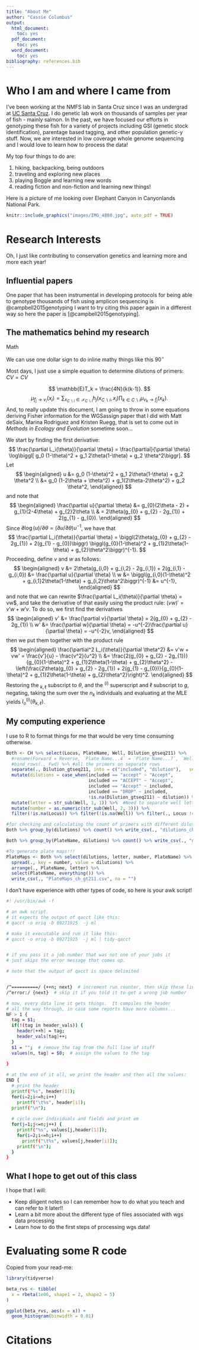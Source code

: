```yaml
---
title: "About Me"
author: "Cassie Columbus"
output:
  html_document:
    toc: yes
  pdf_document:
    toc: yes
  word_document:
    toc: yes
bibliography: references.bib
---
```


# Who I am and where I came from

I've been working at the NMFS lab in Santa Cruz since I was an undergrad at [UC Santa Cruz](https://www.ucsc.edu/). I do genetic lab work on thousands of samples per year of fish - mainly salmon. In the past, we have focused our efforts in genotyping these fish for a variety of projects including GSI (genetic stock identification), parentage based tagging, and other population genetic-y stuff. Now, we are interested in low coverage whole genome sequencing and I would love to learn how to process the data!

My top four things to do are:

1. hiking, backpacking, being outdoors
1. traveling and exploring new places
1. playing Boggle and learning new words
1. reading fiction and non-fiction and learning new things!

Here is a picture of me looking over Elephant Canyon in Canyonlands National Park.

```r
knitr::include_graphics("images/IMG_4880.jpg", auto_pdf = TRUE)
```




# Research Interests

Oh, I just like contributing to conservation genetics and learning more and more each year!


## Influential papers

One paper that has been instrumental in developing protocols for being able to genotype thousands of fish using amplicon sequencing is @campbell2015genotyping  I want to try citing this paper again in a different way so here the paper is [@campbell2015genotyping].

## The mathematics behind my research

Math

We can use one dollar sign to do inline mathy things like this $90^{\circ}$ 

Most days, I just use a simple equation to determine dilutions of primers: $CV = CV$

$$
\mathbb{E}T_k = \frac{4N}{k(k-1)}.
$$
$$
\mu_{f_j\longrightarrow v_i}(x_i) =  
\sum_{x_{C\backslash i} \in \mathcal{X}_{C\backslash i}}
h_j(x_{C\backslash i}, x_i) \prod_{k\in C\backslash i} \mu_{v_k\longrightarrow f_j}(x_k).
$$
And, to really update this document, I am going to throw in some equations
deriving Fisher information for the WGSassign paper that I did with
Matt deSaix, Marina Rodriguez and Kristen Ruegg, that is set to come out
in _Methods in Ecology and Evolution_ sometime soon...

We start by finding the first derivative:
$$
\frac{\partial L_i(\theta)}{\partial \theta} = \frac{\partial}{\partial \theta} \log\biggl[ g_0 (1-\theta)^2 + g_1 2\theta(1-\theta) + g_2 \theta^2\biggr].
$$
Let
$$
\begin{aligned}
u &=  g_0 (1-\theta)^2 + g_1 2\theta(1-\theta) + g_2 \theta^2 \\
   &=  g_0 (1-2\theta + \theta^2) + g_1(2\theta-2\theta^2) + g_2 \theta^2,
\end{aligned}
$$
and note that
$$
\begin{aligned}
\frac{\partial u}{\partial \theta} &= g_{0}(2\theta - 2) + g_{1}(2-4\theta) + g_{2}2\theta \\
& = 2\theta(g_{0} + g_{2} - 2g_{1}) + 2(g_{1} - g_{0}).
\end{aligned}
$$
Since $\partial \log(u)/ \partial \theta = (\partial u/\partial \theta)u^{-1}$, we have that
$$
\frac{\partial L_i(\theta)}{\partial \theta} = 
\biggl(2\theta(g_{0} + g_{2} - 2g_{1}) + 2(g_{1} - g_{0})\biggr)
\biggl(g_{0}(1-\theta)^2 + g_{1}2\theta(1-\theta) + g_{2}\theta^2\biggr)^{-1}.
$$
Proceeding, define $v$ and $w$ as follows:
$$
\begin{aligned}
v &= 2\theta(g_{i,0} + g_{i,2} - 2g_{i,1}) + 2(g_{i,1} - g_{i,0}) &= \frac{\partial u}{\partial \theta} \\
w &= \biggl(g_{i,0}(1-\theta)^2 + g_{i,1}2\theta(1-\theta) + g_{i,2}\theta^2\biggr)^{-1} &= u^{-1},
\end{aligned}
$$
and note that we can rewrite $\frac{\partial L_i(\theta)}{\partial \theta} = vw$, and take the derivative of that easily using the
product rule: $(vw)' = v'w + w'v$. To do so, we first find the derivatives
$$
\begin{aligned}
v' &= \frac{\partial v}{\partial \theta} =  2(g_{0} + g_{2} - 2g_{1}) \\
w' &= \frac{\partial w}{\partial \theta} = -u^{-2}\frac{\partial u}{\partial \theta} = -u^{-2}v,
\end{aligned}
$$
then we put them together with the product rule
$$
\begin{aligned}
\frac{\partial^2 L_i(\theta)}{\partial \theta^2} &= v'w + vw' = \frac{v'}{u} - \frac{v^2}{u^2} \\
  &= \frac{2(g_{0} + g_{2} - 2g_{1})}{g_{0}(1-\theta)^2 + g_{1}2\theta(1-\theta) + g_{2}\theta^2} -
  \left(\frac{2\theta(g_{0} + g_{2} - 2g_{1}) + 2(g_{1} - g_{0})}{g_{0}(1-\theta)^2 + g_{1}2\theta(1-\theta) + g_{2}\theta^2}\right)^2.
\end{aligned}
$$
Restoring the $\mbox{}_{k,\ell}$ subscript to $\theta$, and the $\mbox{}^{(i)}$ superscript and $\ell$ subscript to $g$, negating, taking the sum over the $n_k$ individuals and evaluating at the MLE yields $I^{(i)}_{o}(\theta_{k,\ell})$.


## My computing experience

I use to R to format things for me that would be very time consuming otherwise.
```r
Both <- CH %>% select(Locus, PlateName, Well, Dilution_gtseq211) %>%          
  #rename(Forward = Reverse, `Plate Name...4` = `Plate Name...7`, `Well Position...5` = `Well Position...8`) %>% #Renaming these columns so I can make a long format type file with Fwd and Rev primers on different rows.
  #bind_rows(., Fwd) %>% #all the primers on separate rows
  separate(., Dilution_gtseq211, into = c("included", "dilution"),   sep = " ", remove = FALSE) %>% #formatting
  mutate(dilutions = case_when(included == "accept" ~ "Accept", 
                               included == "ACCEPT" ~ "Accept",
                               included == "Accept" ~ included, 
                               included == "DROP" ~ included, 
                               !is.na(Dilution_gtseq211) ~ dilution)) %>% #Putting that info into one column that I will use for the platemaps
  mutate(letter = str_sub(Well, 1, 1)) %>%  #Need to separate well letter from number
  mutate(number = as.numeric(str_sub(Well, 2, 3))) %>% 
  filter(!is.na(Locus)) %>% filter(!is.na(Well)) %>% filter(., Locus != "Ots_sdy_1183_GTseq")

#for checking and calculating the count of primers with different dilutions
Both %>% group_by(dilutions) %>% count() %>% write_csv(., "dilutions_ch_gtseq211.csv")

Both %>% group_by(PlateName, dilutions) %>% count() %>% write_csv(., "dilutions_byplate_ch_gtseq211.csv")

#To generate plate maps!!!
PlateMaps <- Both %>% select(dilutions, letter, number, PlateName) %>% 
  spread(., key = number, value = dilutions) %>% 
  arrange(., PlateName, letter) %>% 
  select(PlateName, everything()) %>% 
  write_csv(., "PlateMaps_ch_gt211.csv", na = "") 
```
I don't have experience with other types of code, so here is your awk script!
```sh
#! /usr/bin/awk -f

# an awk script. 
# it expects the output of qacct like this:
# qacct -o eriq -b 09271925  -j ml

# make it executable and run it like this:
# qacct -o eriq -b 09271925  -j ml | tidy-qacct


# if you pass it a job number that was not one of your jobs it 
# just skips the error message that comes up.  

# note that the output of qacct is space delimited


/^==========/ {++n; next}  # increment run counter, then skip these lines
/^error:/ {next}  # skip it if you told it to get a wrong job number

# now, every data line it gets things.  It compiles the header 
# all the way through, in case some reports have more columns...
NF > 1 {
  tag = $1;
  if(!(tag in header_vals)) {
    header[++h] = tag;
    header_vals[tag]++;
  }
  $1 = "";  # remove the tag from the full line of stuff
  values[n, tag] = $0;  # assign the values to the tag
  
}

# at the end of it all, we print the header and then all the values:
END {
  # print the header
  printf("%s", header[1]);
  for(i=2;i<=h;i++) 
    printf("\t%s", header[i]);
  printf("\n");
  
  # cycle over individuals and fields and print em
  for(j=1;j<=n;j++) {
    printf("%s", values[j,header[1]]);
    for(i=2;i<=h;i++) 
      printf("\t%s", values[j,header[i]]);
    printf("\n");
  }
}
```

## What I hope to get out of this class

I hope that I will:

* Keep diligent notes so I can remember how to do what you teach and can refer to it later!! 
* Learn a bit more about the different type of files associated with wgs data processing 
* Learn how to do the first steps of processing wgs data!

# Evaluating some R code

Copied from your read-me:
```r
library(tidyverse)

beta_rvs <- tibble(
  x = rbeta(1e06, shape1 = 2, shape2 = 5)
)

ggplot(beta_rvs, aes(x = x)) +
  geom_histogram(binwidth = 0.01)
```


# Citations


